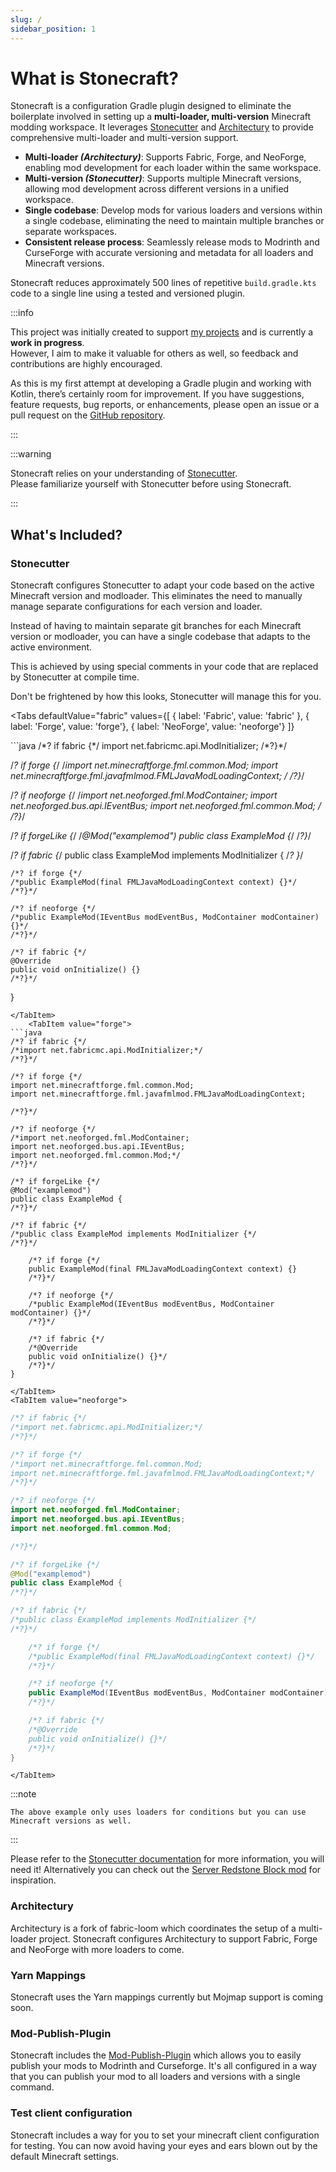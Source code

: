 ```yaml
---
slug: /
sidebar_position: 1
---
```



# What is Stonecraft?

Stonecraft is a configuration Gradle plugin designed to eliminate the boilerplate involved in setting up a **multi-loader, multi-version** Minecraft modding workspace. It leverages [Stonecutter][stonecutter] and [Architectury][architectury] to provide comprehensive multi-loader and multi-version support.

- **Multi-loader _(Architectury)_**: Supports Fabric, Forge, and NeoForge, enabling mod development for each loader within the same workspace.
- **Multi-version _(Stonecutter)_**: Supports multiple Minecraft versions, allowing mod development across different versions in a unified workspace.
- **Single codebase**: Develop mods for various loaders and versions within a single codebase, eliminating the need to maintain multiple branches or separate workspaces.
- **Consistent release process**: Seamlessly release mods to Modrinth and CurseForge with accurate versioning and metadata for all loaders and Minecraft versions.

Stonecraft reduces approximately 500 lines of repetitive `build.gradle.kts` code to a single line using a tested and versioned plugin.

:::info

This project was initially created to support [my projects](https://modrinth.com/user/meza) and is currently a **work in progress**. <br/>
However, I aim to make it valuable for others as well, so feedback and contributions are highly encouraged.

As this is my first attempt at developing a Gradle plugin and working with Kotlin, there’s certainly room for improvement. If you have suggestions, feature requests, bug reports, or enhancements, please open an issue or a pull request on the [GitHub repository][github].

:::

:::warning

Stonecraft relies on your understanding of [Stonecutter][stonecutter].<br/>Please familiarize yourself with Stonecutter before using Stonecraft.

:::

## What's Included?

### Stonecutter

Stonecraft configures Stonecutter to adapt your code based on the active Minecraft version and modloader.
This eliminates the need to manually manage separate configurations for each version and loader.

Instead of having to maintain separate git branches for each Minecraft version or modloader,
you can have a single codebase that adapts to the active environment.

This is achieved by using special comments in your code that are replaced by Stonecutter at compile time.

Don't be frightened by how this looks, Stonecutter will manage this for you.

<Tabs
    defaultValue="fabric"
    values={[
        { label: 'Fabric', value: 'fabric' },
        { label: 'Forge', value: 'forge'},
        { label: 'NeoForge', value: 'neoforge'}
    ]}
>
<TabItem value="fabric">
```java
/*? if fabric {*/
import net.fabricmc.api.ModInitializer;
/*?}*/

/*? if forge {*/
/*import net.minecraftforge.fml.common.Mod;
import net.minecraftforge.fml.javafmlmod.FMLJavaModLoadingContext;
*/
/*?}*/

/*? if neoforge {*/
/*import net.neoforged.fml.ModContainer;
import net.neoforged.bus.api.IEventBus;
import net.neoforged.fml.common.Mod;
*/
/*?}*/

/*? if forgeLike {*/
/*@Mod("examplemod")
public class ExampleMod {*/
/*?}*/

/*? if fabric {*/
public class ExampleMod implements ModInitializer {
/*? }*/

    /*? if forge {*/
    /*public ExampleMod(final FMLJavaModLoadingContext context) {}*/
    /*?}*/

    /*? if neoforge {*/
    /*public ExampleMod(IEventBus modEventBus, ModContainer modContainer) {}*/
    /*?}*/

    /*? if fabric {*/
    @Override
    public void onInitialize() {}
    /*?}*/
}

```
</TabItem>
    <TabItem value="forge">
```java
/*? if fabric {*/
/*import net.fabricmc.api.ModInitializer;*/
/*?}*/

/*? if forge {*/
import net.minecraftforge.fml.common.Mod;
import net.minecraftforge.fml.javafmlmod.FMLJavaModLoadingContext;

/*?}*/

/*? if neoforge {*/
/*import net.neoforged.fml.ModContainer;
import net.neoforged.bus.api.IEventBus;
import net.neoforged.fml.common.Mod;*/
/*?}*/

/*? if forgeLike {*/
@Mod("examplemod")
public class ExampleMod {
/*?}*/

/*? if fabric {*/
/*public class ExampleMod implements ModInitializer {*/
/*?}*/

    /*? if forge {*/
    public ExampleMod(final FMLJavaModLoadingContext context) {}
    /*?}*/

    /*? if neoforge {*/
    /*public ExampleMod(IEventBus modEventBus, ModContainer modContainer) {}*/
    /*?}*/

    /*? if fabric {*/
    /*@Override
    public void onInitialize() {}*/
    /*?}*/
}

```

    </TabItem>
    <TabItem value="neoforge">
```java
/*? if fabric {*/
/*import net.fabricmc.api.ModInitializer;*/
/*?}*/

/*? if forge {*/
/*import net.minecraftforge.fml.common.Mod;
import net.minecraftforge.fml.javafmlmod.FMLJavaModLoadingContext;*/
/*?}*/

/*? if neoforge {*/
import net.neoforged.fml.ModContainer;
import net.neoforged.bus.api.IEventBus;
import net.neoforged.fml.common.Mod;

/*?}*/

/*? if forgeLike {*/
@Mod("examplemod")
public class ExampleMod {
/*?}*/

/*? if fabric {*/
/*public class ExampleMod implements ModInitializer {*/
/*?}*/

    /*? if forge {*/
    /*public ExampleMod(final FMLJavaModLoadingContext context) {}*/
    /*?}*/

    /*? if neoforge {*/
    public ExampleMod(IEventBus modEventBus, ModContainer modContainer) {}
    /*?}*/

    /*? if fabric {*/
    /*@Override
    public void onInitialize() {}*/
    /*?}*/
}

```
    </TabItem>
</Tabs>

:::note

    The above example only uses loaders for conditions but you can use Minecraft versions as well.

:::

Please refer to the [Stonecutter documentation][stonecutter] for more information, you will need it!
Alternatively you can check out the [Server Redstone Block mod](https://github.com/meza/ServerRedstoneBlock/tree/main)
for inspiration.

### Architectury

Architectury is a fork of fabric-loom which coordinates the setup of a multi-loader project.
Stonecraft configures Architectury to support Fabric, Forge and NeoForge with more loaders to come.

### Yarn Mappings

Stonecraft uses the Yarn mappings currently but Mojmap support is coming soon.

### Mod-Publish-Plugin

Stonecraft includes the [Mod-Publish-Plugin](https://modmuss50.github.io/mod-publish-plugin/) which allows you to easily
publish your mods to Modrinth and Curseforge.
It's all configured in a way that you can publish your mod to all loaders and versions with a single command.

### Test client configuration

Stonecraft includes a way for you to set your minecraft client configuration for testing.
You can now avoid having your eyes and ears blown out by the default Minecraft settings.


[stonecutter]: https://stonecutter.kikugie.dev/
[architectury]: https://docs.architectury.dev/
[github]: https://github.com/meza/Stonecraft
